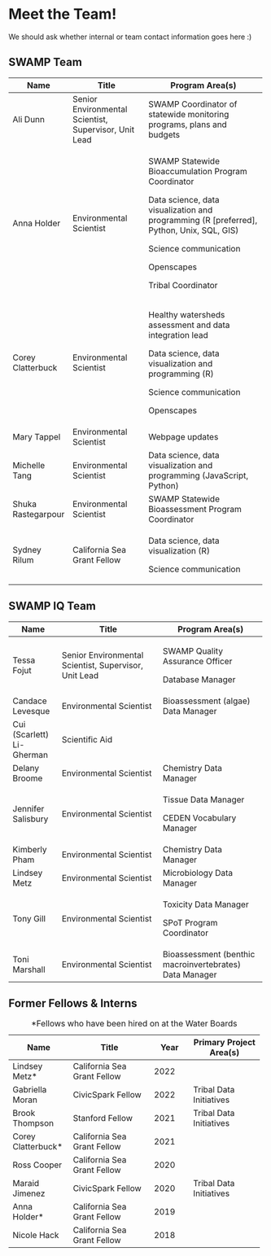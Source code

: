 # Meet the Team! 

We should ask whether internal or team contact information goes here :)

## SWAMP Team

+--------------------+-------------------------------------------------------+--------------------------------------------------------------------------------------------+
| Name               | Title                                                 | Program Area(s)                                                                            |
+====================+=======================================================+============================================================================================+
| Ali Dunn           | Senior Environmental Scientist, Supervisor, Unit Lead | SWAMP Coordinator of statewide monitoring programs, plans and budgets                      |
+--------------------+-------------------------------------------------------+--------------------------------------------------------------------------------------------+
| Anna Holder        | Environmental Scientist                               | SWAMP Statewide Bioaccumulation Program Coordinator                                        |
|                    |                                                       |                                                                                            |
|                    |                                                       | Data science, data visualization and programming (R \[preferred\], Python, Unix, SQL, GIS) |
|                    |                                                       |                                                                                            |
|                    |                                                       | Science communication                                                                      |
|                    |                                                       |                                                                                            |
|                    |                                                       | Openscapes                                                                                 |
|                    |                                                       |                                                                                            |
|                    |                                                       | Tribal Coordinator                                                                         |
+--------------------+-------------------------------------------------------+--------------------------------------------------------------------------------------------+
| Corey Clatterbuck  | Environmental Scientist                               | Healthy watersheds assessment and data integration lead                                    |
|                    |                                                       |                                                                                            |
|                    |                                                       | Data science, data visualization and programming (R)                                       |
|                    |                                                       |                                                                                            |
|                    |                                                       | Science communication                                                                      |
|                    |                                                       |                                                                                            |
|                    |                                                       | Openscapes                                                                                 |
+--------------------+-------------------------------------------------------+--------------------------------------------------------------------------------------------+
| Mary Tappel        | Environmental Scientist                               | Webpage updates                                                                            |
+--------------------+-------------------------------------------------------+--------------------------------------------------------------------------------------------+
| Michelle Tang      | Environmental Scientist                               | Data science, data visualization and programming (JavaScript, Python)                      |
+--------------------+-------------------------------------------------------+--------------------------------------------------------------------------------------------+
| Shuka Rastegarpour | Environmental Scientist                               | SWAMP Statewide Bioassessment Program Coordinator                                          |
+--------------------+-------------------------------------------------------+--------------------------------------------------------------------------------------------+
| Sydney Rilum       | California Sea Grant Fellow                           | Data science, data visualization (R)                                                       |
|                    |                                                       |                                                                                            |
|                    |                                                       | Science communication                                                                      |
+--------------------+-------------------------------------------------------+--------------------------------------------------------------------------------------------+

## SWAMP IQ Team

+---------------------------+-------------------------------------------------------+---------------------------------------------------------+
| Name                      | Title                                                 | Program Area(s)                                         |
+===========================+=======================================================+=========================================================+
| Tessa Fojut               | Senior Environmental Scientist, Supervisor, Unit Lead | SWAMP Quality Assurance Officer                         |
|                           |                                                       |                                                         |
|                           |                                                       | Database Manager                                        |
+---------------------------+-------------------------------------------------------+---------------------------------------------------------+
| Candace Levesque          | Environmental Scientist                               | Bioassessment (algae) Data Manager                      |
+---------------------------+-------------------------------------------------------+---------------------------------------------------------+
| Cui (Scarlett) Li-Gherman | Scientific Aid                                        |                                                         |
+---------------------------+-------------------------------------------------------+---------------------------------------------------------+
| Delany Broome             | Environmental Scientist                               | Chemistry Data Manager                                  |
+---------------------------+-------------------------------------------------------+---------------------------------------------------------+
| Jennifer Salisbury        | Environmental Scientist                               | Tissue Data Manager                                     |
|                           |                                                       |                                                         |
|                           |                                                       | CEDEN Vocabulary Manager                                |
+---------------------------+-------------------------------------------------------+---------------------------------------------------------+
| Kimberly Pham             | Environmental Scientist                               | Chemistry Data Manager                                  |
+---------------------------+-------------------------------------------------------+---------------------------------------------------------+
| Lindsey Metz              | Environmental Scientist                               | Microbiology Data Manager                               |
+---------------------------+-------------------------------------------------------+---------------------------------------------------------+
| Tony Gill                 | Environmental Scientist                               | Toxicity Data Manager                                   |
|                           |                                                       |                                                         |
|                           |                                                       | SPoT Program Coordinator                                |
+---------------------------+-------------------------------------------------------+---------------------------------------------------------+
| Toni Marshall             | Environmental Scientist                               | Bioassessment (benthic macroinvertebrates) Data Manager |
+---------------------------+-------------------------------------------------------+---------------------------------------------------------+

## Former Fellows & Interns

+---------------------+-----------------------------+--------------+-------------------------+
| Name                | Title                       | Year         | Primary Project Area(s) |
+=====================+=============================+==============+=========================+
| Lindsey Metz\*      | California Sea Grant Fellow | 2022         |                         |
+---------------------+-----------------------------+--------------+-------------------------+
| Gabriella Moran     | CivicSpark Fellow           | 2022         | Tribal Data Initiatives |
+---------------------+-----------------------------+--------------+-------------------------+
| Brook Thompson      | Stanford Fellow             | 2021         | Tribal Data Initiatives |
+---------------------+-----------------------------+--------------+-------------------------+
| Corey Clatterbuck\* | California Sea Grant Fellow | 2021         |                         |
+---------------------+-----------------------------+--------------+-------------------------+
| Ross Cooper         | California Sea Grant Fellow | 2020         |                         |
+---------------------+-----------------------------+--------------+-------------------------+
| Maraid Jimenez      | CivicSpark Fellow           | 2020         | Tribal Data Initiatives |
+---------------------+-----------------------------+--------------+-------------------------+
| Anna Holder\*       | California Sea Grant Fellow | 2019         |                         |
+---------------------+-----------------------------+--------------+-------------------------+
| Nicole Hack         | California Sea Grant Fellow | 2018         |                         |
+---------------------+-----------------------------+--------------+-------------------------+

: \*Fellows who have been hired on at the Water Boards

